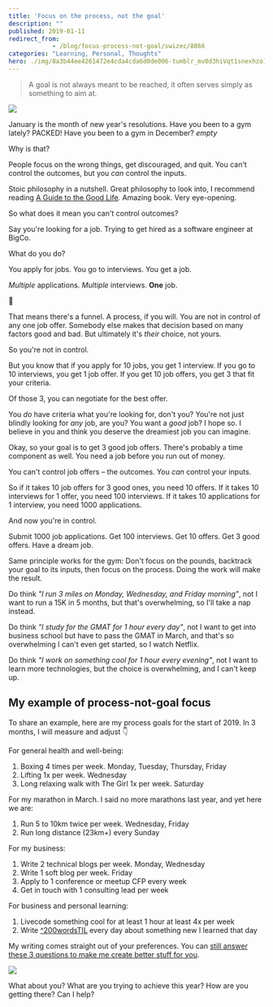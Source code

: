 ```yaml
---
title: 'Focus on the process, not the goal'
description: ""
published: 2019-01-11
redirect_from: 
            - /blog/focus-process-not-goal/swizec/8866
categories: "Learning, Personal, Thoughts"
hero: ./img/8a3b44ee4261472e4cda4cda6d0de006-tumblr_mv0d3hiVqt1snexhzo1_1280.png
---
```

> A goal is not always meant to be reached, it often serves simply as something to aim at.



![](./img/8a3b44ee4261472e4cda4cda6d0de006-tumblr_mv0d3hiVqt1snexhzo1_1280.png)



January is the month of new year&#x27;s resolutions. Have you been to a gym lately? PACKED! Have you been to a gym in December? _empty_



Why is that?



People focus on the wrong things, get discouraged, and quit. You can&#x27;t control the outcomes, but you _can_ control the inputs.



Stoic philosophy in a nutshell. Great philosophy to look into, I recommend reading [A Guide to the Good Life](https://amzn.to/2H6t6g3). Amazing book. Very eye-opening.



So what does it mean you can&#x27;t control outcomes?



Say you&#x27;re looking for a job. Trying to get hired as a software engineer at BigCo.



What do you do?



You apply for jobs. You go to interviews. You get a job.



_Multiple_ applications. _Multiple_ interviews. **One** job.



🤔



That means there&#x27;s a funnel. A process, if you will. You are not in control of any one job offer. Somebody else makes that decision based on many factors good and bad. But ultimately it&#x27;s _their_ choice, not yours.



So you&#x27;re not in control.



But you know that if you apply for 10 jobs, you get 1 interview. If you go to 10 interviews, you get 1 job offer. If you get 10 job offers, you get 3 that fit your criteria.



Of those 3, you can negotiate for the best offer.



You _do_ have criteria what you&#x27;re looking for, don&#x27;t you? You&#x27;re not just blindly looking for _any_ job, are you? You want a _good_ job? I hope so. I believe in you and think you deserve the dreamiest job you can imagine.



Okay, so your goal is to get 3 good job offers. There&#x27;s probably a time component as well. You need a job before you run out of money.



You can&#x27;t control job offers – the outcomes. You _can_ control your inputs.



So if it takes 10 job offers for 3 good ones, you need 10 offers. If it takes 10 interviews for 1 offer, you need 100 interviews. If it takes 10 applications for 1 interview, you need 1000 applications.



And now you&#x27;re in control.



Submit 1000 job applications. Get 100 interviews. Get 10 offers. Get 3 good offers. Have a dream job.



Same principle works for the gym: Don&#x27;t focus on the pounds, backtrack your goal to its inputs, then focus on the process. Doing the work will make the result.



Do think _&quot;I run 3 miles on Monday, Wednesday, and Friday morning&quot;_, not I want to run a 15K in 5 months, but that&#x27;s overwhelming, so I&#x27;ll take a nap instead.



Do think _&quot;I study for the GMAT for 1 hour every day&quot;_, not I want to get into business school but have to pass the GMAT in March, and that&#x27;s so overwhelming I can&#x27;t even get started, so I watch Netflix.



Do think _&quot;I work on something cool for 1 hour every evening&quot;_, not I want to learn more technologies, but the choice is overwhelming, and I can&#x27;t keep up.



## My example of process-not-goal focus



To share an example, here are my process goals for the start of 2019. In 3 months, I will measure and adjust 👇



For general health and well-being:



1. Boxing 4 times per week. Monday, Tuesday, Thursday, Friday
2. Lifting 1x per week. Wednesday
3. Long relaxing walk with The Girl 1x per week. Saturday



For my marathon in March. I said no more marathons last year, and yet here we are:



1. Run 5 to 10km twice per week. Wednesday, Friday
2. Run long distance (23km+) every Sunday



For my business:



1. Write 2 technical blogs per week. Monday, Wednesday
2. Write 1 soft blog per week. Friday
3. Apply to 1 conference or meetup CFP every week
4. Get in touch with 1 consulting lead per week



For business and personal learning:



1. Livecode something cool for at least 1 hour at least 4x per week
2. Write [^200wordsTIL](https://twitter.com/hashtag/200wordsTIL?src=hash) every day about something new I learned that day



My writing comes straight out of your preferences. You can [still answer these 3 questions to make me create better stuff for you](https://swizecteller.typeform.com/to/GQP8T6).



![](./img/blog-wp-content-uploads-2019-01-CleanShot_2019-01-11_at_08.41.36@2x.png)



What about you? What are you trying to achieve this year? How are you getting there? Can I help?